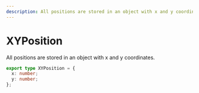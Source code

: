 ```yaml
---
description: All positions are stored in an object with x and y coordinates.
---
```


# XYPosition

All positions are stored in an object with x and y coordinates.

```ts
export type XYPosition = {
  x: number;
  y: number;
};
```
